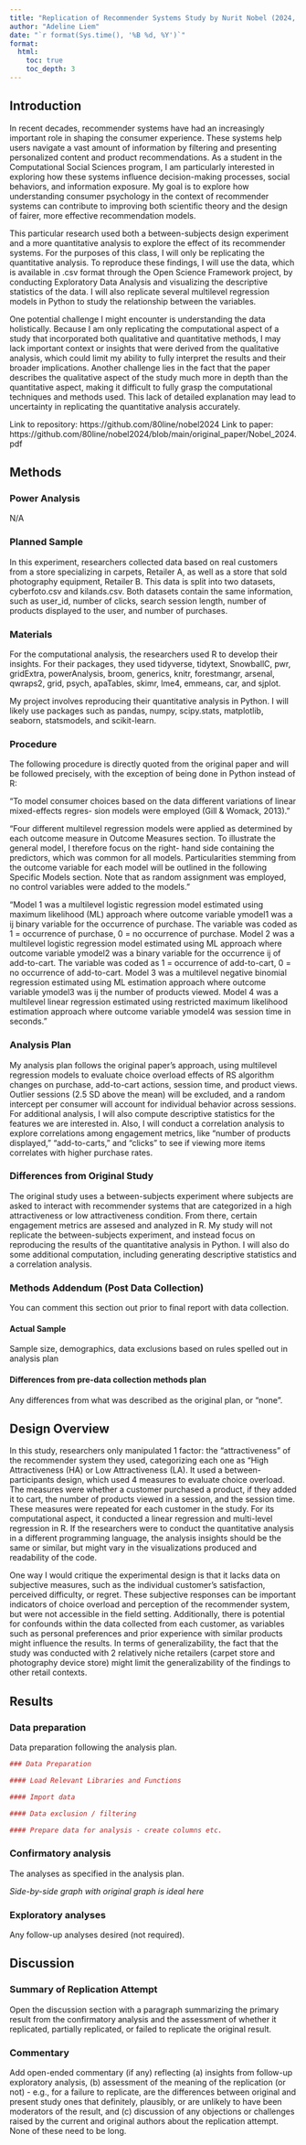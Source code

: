 ```yaml
---
title: "Replication of Recommender Systems Study by Nurit Nobel (2024, Psychological Science)"
author: "Adeline Liem"
date: "`r format(Sys.time(), '%B %d, %Y')`"
format:
  html:
    toc: true
    toc_depth: 3
---
```


<!-- Replication reports should all use this template to standardize reporting across projects.  These reports will be public supplementary materials that accompany the summary report(s) of the aggregate results. -->

## Introduction

In recent decades, recommender systems have had an increasingly important role in shaping the consumer experience. These systems help users navigate a vast amount of information by filtering and presenting personalized content and product recommendations. As a student in the Computational Social Sciences program, I am particularly interested in exploring how these systems influence decision-making processes, social behaviors, and information exposure. My goal is to explore how understanding consumer psychology in the context of recommender systems can contribute to improving both scientific theory and the design of fairer, more effective recommendation models.

This particular research used both a between-subjects design experiment and a more quantitative analysis to explore the effect of its recommender systems. For the purposes of this class, I 
will only be replicating the quantitative analysis. To reproduce these findings, I will use the data, which is available in .csv format through the Open Science Framework project, by 
conducting Exploratory Data Analysis and visualizing the descriptive statistics of the data. I will also replicate several multilevel regression models in Python to study the relationship 
between the variables.

One potential challenge I might encounter is understanding the data holistically. Because I am only replicating the computational aspect of a study that incorporated both qualitative and 
quantitative methods, I may lack important context or insights that were derived from the qualitative analysis, which could limit my ability to fully interpret the results and their 
broader implications. Another challenge lies in the fact that the paper describes the qualitative aspect of the study much more in depth than the quantitative aspect, making it difficult 
to fully grasp the computational techniques and methods used. This lack of detailed explanation may lead to uncertainty in replicating the quantitative analysis accurately.

Link to repository: https://github.com/80line/nobel2024
Link to paper: https://github.com/80line/nobel2024/blob/main/original_paper/Nobel_2024.pdf


## Methods

### Power Analysis

N/A

### Planned Sample

In this experiment, researchers collected data based on real customers from a store specializing in carpets, Retailer A, as well as a store that sold photography equipment, Retailer B.
This data is split into two datasets, cyberfoto.csv and kilands.csv. Both datasets contain the same information, such as user_id, number of clicks, search session length, number of
products displayed to the user, and number of purchases.

### Materials

For the computational analysis, the researchers used R to develop their insights. For their packages, they used tidyverse, tidytext, SnowballC, pwr, gridExtra, powerAnalysis, broom, 
generics, knitr, forestmangr, arsenal, qwraps2, grid, psych, apaTables, skimr, lme4, emmeans, car, and sjplot. 

My project involves reproducing their quantitative analysis in Python. I will likely use packages such as pandas, numpy, scipy.stats, matplotlib, seaborn, statsmodels, and scikit-learn.

### Procedure	

The following procedure is directly quoted from the original paper and will be followed precisely, with the exception of being done in Python instead of R: 

"To model consumer choices based on the data different variations of linear mixed-effects regres- sion models were employed (Gill & Womack, 2013)."

"Four different multilevel regression models were applied as determined by each outcome measure in Outcome Measures section. To illustrate the general model, I therefore focus on the right-
hand side containing the predictors, which was common for all models. Particularities stemming from the outcome variable for each model will be outlined
in the following Specific Models section. Note that as random assignment was employed, no control variables were added to the models."

"Model 1 was a multilevel logistic regression model estimated using maximum likelihood (ML) approach where outcome variable ymodel1 was a ij binary variable for the occurrence of purchase. 
The variable was coded as 1 = occurrence of purchase, 0 = no occurrence of purchase. Model 2 was a multilevel logistic regression model estimated using ML approach where outcome variable 
ymodel2 was a binary variable for the occurrence ij of add-to-cart. The variable was coded as 1 = occurrence of add-to-cart, 0 = no occurrence of add-to-cart. Model 3 was a multilevel 
negative binomial regression estimated using ML estimation approach where outcome variable ymodel3 was ij the number of products viewed. Model 4 was a multilevel linear regression 
estimated using restricted maximum likelihood estimation approach where outcome variable ymodel4 was session time in seconds."

### Analysis Plan

My analysis plan follows the original paper's approach, using multilevel regression models to evaluate choice overload effects of RS algorithm changes on purchase, add-to-cart actions, 
session time, and product views. Outlier sessions (2.5 SD above the mean) will be excluded, and a random intercept per consumer will account for individual behavior across sessions. For 
additional analysis, I will also compute descriptive statistics for the features we are interested in. Also, I will conduct a correlation analysis to explore correlations among engagement 
metrics, like "number of products displayed," "add-to-carts," and "clicks" to see if viewing more items correlates with higher purchase rates.

### Differences from Original Study

The original study uses a between-subjects experiment where subjects are asked to interact with recommender systems that are categorized in a high attractiveness or low attractiveness 
condition. From there, certain engagement metrics are assesed and analyzed in R. My study will not replicate the between-subjects experiment, and instead focus on reproducing the results 
of the quantitative analysis in Python. I will also do some additional computation, including generating descriptive statistics and a correlation analysis.


### Methods Addendum (Post Data Collection)

You can comment this section out prior to final report with data collection.

#### Actual Sample
  Sample size, demographics, data exclusions based on rules spelled out in analysis plan

#### Differences from pre-data collection methods plan
  Any differences from what was described as the original plan, or “none”.

## Design Overview

In this study, researchers only manipulated 1 factor: the "attractiveness" of the recommender system they used, categorizing each one as "High Attractiveness (HA) or Low Attractiveness (LA). It used a between-participants design, which used 4 measures to evaluate choice overload. The measures were whether a customer purchased a product, if they added it to cart, the number of products viewed in a session, and the session time. These measures were repeated for each customer in the study. For its computational aspect, it conducted a linear regression and multi-level regression in R. If the researchers were to conduct the quantitative analysis in a different programming language, the analysis insights should be the same or similar, but might vary in the visualizations produced and readability of the code.

One way I would critique the experimental design is that it lacks data on subjective measures, such as the individual customer's satisfaction, perceived difficulty, or regret. These subjective responses can be important indicators of choice overload and perception of the recommender system, but were not accessible in the field setting. Additionally, there is potential for confounds within the data collected from each customer, as variables such as personal preferences and prior experience with similar products might influence the results. In terms of generalizability, the fact that the study was conducted with 2 relatively niche retailers (carpet store and photography device store) might limit the generalizability of the findings to other retail contexts.


## Results


### Data preparation

Data preparation following the analysis plan.
	
```r
### Data Preparation

#### Load Relevant Libraries and Functions

#### Import data

#### Data exclusion / filtering

#### Prepare data for analysis - create columns etc.
```

### Confirmatory analysis

The analyses as specified in the analysis plan.  

*Side-by-side graph with original graph is ideal here*

### Exploratory analyses

Any follow-up analyses desired (not required).  

## Discussion

### Summary of Replication Attempt

Open the discussion section with a paragraph summarizing the primary result from the confirmatory analysis and the assessment of whether it replicated, partially replicated, or failed to replicate the original result.  

### Commentary

Add open-ended commentary (if any) reflecting (a) insights from follow-up exploratory analysis, (b) assessment of the meaning of the replication (or not) - e.g., for a failure to replicate, are the differences between original and present study ones that definitely, plausibly, or are unlikely to have been moderators of the result, and (c) discussion of any objections or challenges raised by the current and original authors about the replication attempt.  None of these need to be long.
